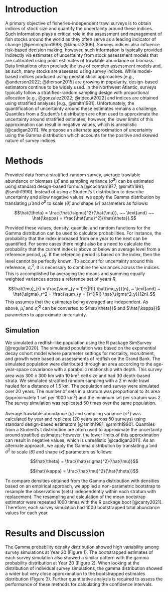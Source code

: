 
# Introduction

A primary objective of fisheries-independent trawl surveys is to obtain indices of stock size and quantify the uncertainty around these indices. Such information plays a critical role in the assessment and management of fish stocks around the world as they often serve as a leading indicator of change [@pennington1998; @kimura2006]. Surveys indices also influence risk-based decision making; however, such information is typically provided indirectly via estimates of uncertainty from stock assessment models that are calibrated using point estimates of trawlable abundance or biomass. Data limitations often preclude the use of complex assessment models and, as such, many stocks are assessed using survey indices. While model-based indices produced using geostatistical approaches [e.g., @anderson2022; @thorson2015] are growing in popularity, design-based estimators continue to be widely used. In the Northwest Atlantic, surveys typically follow a stratified-random sampling design with proportional allocation [e.g., @gonzalez2022; @rideout2022] and indices are obtained using stratified analyses [e.g., @smith1981]. Unfortunately, the quantification of uncertainty around these estimates remains a challenge. Quantiles from a Student’s t distribution are often used to approximate the uncertainty around stratified estimates; however, the lower limits of this approximation can result in negative values, which is unrealistic [@cadigan2011]. We propose an alternate approximation of uncertainty using the Gamma distribution which accounts for the positive and skewed nature of survey indices.

# Methods

Provided data from a stratified-random survey, average trawlable abundance or biomass ($\hat{\mu}$) and sampling variance ($\hat{\sigma}^2$) can be estimated using standard design-based formula [@cochran1977; @smith1981; @smith1990]. Instead of using a Student's t distribution to describe uncertainty and allow negative values, we apply the Gamma distribution by translating $\hat{\mu}$ and $\hat{\sigma}^2$ to scale ($\hat{\theta}$) and shape ($\hat{\kappa}$) parameters as follows:

$$\hat{\theta} = \frac{\hat{\sigma}^2}{\hat{\mu}}, ~~ \text{and} ~~ \hat{\kappa} = \frac{\hat{\mu}^2}{\hat{\theta}}.$$

Provided these values, density, quantile, and random functions for the Gamma distribution can be used to calculate probabilities. For instance, the probability that the index increased from one year to the next can be quantified. For some cases there might also be a need to calculate the probability that the current index is above or below an average level from a reference period, $\hat{\mu}_{r}$. If the reference period is based on the index, then the level cannot be perfectly known. To account for uncertainty around this reference, $\hat{\sigma}^2_{r}$, it is necessary to combine the variances across the indices. This is accomplished by averaging the means and summing equally weighted variances across a reference set of years $R$, 

$$\hat{\mu}_{r} = \frac{\sum_{y = 1}^{|R|} \hat{\mu_y}}{n}, ~ \text{and} ~ \hat{\sigma}_r^2 = \frac{\sum_{y = 1}^{|R|} \hat{\sigma^2_y}}{2n}.$$
This assumes that the estimates being averaged are independent. As above, $\hat{\mu}_{r}$ and $\hat{\sigma}^2_{r}$ can be converted to $\hat{\theta}}$ and $\hat{\kappa}}$ parameters to approximate uncertainty.


## Simulation

We simulated a redfish-like population using the R package SimSurvey [@regular2020]. The simulated population was based on the exponential decay cohort model where parameter settings for mortality, recruitment, and growth were based on assessments of redfish on the Grand Bank. The simulated population were distributed through an area according to the age-year-space covariance with a parabolic relationship with depth. This survey area was 300 x 300 km with 10 km^2^ cell size and had 30 depth-based strata. We simulated stratified random sampling with a 2 m wide trawl hauled for a distance of 1.5 km. The population and survey were simulated over 20 years. The number of sets in a stratum was proportional to its area (approximately 1 set per 1000 km^2^) and the minimum set per stratum was 2. The survey simulation was replicated 50 times over the same population.

Average trawlable abundance ($\hat{\mu}$) and sampling variance ($\hat{\sigma}^2$) was calculated by year and replicate (20 years across 50 surveys) using standard design-based estimators [@smith1981; @smith1990]. Quantiles from a Student’s t distribution are often used to approximate the uncertainty around stratified estimates; however, the lower limits of this approximation can result in negative values, which is unrealistic [@cadigan2011]. As an alternate approach, we apply the Gamma distribution by translating $\hat{\mu}$ and $\hat{\sigma}^2$ to scale ($\hat{\theta}$) and shape ($\hat{\kappa}$) parameters as follows:

$$\hat{\theta} = \frac{\hat{\sigma}^2}{\hat{\mu}}$$

$$\hat{\kappa} = \frac{\hat{\mu}^2}{\hat{\theta}}$$



To compare densities obtained from the Gamma distribution with densities based on an empirical approach, we applied a non-parametric bootstrap to resample the observations (sets) independently within each stratum with replacement. The resampling and calculation of the mean bootstrap estimator were repeated 1000 times with the R package boot [@canty2021]. Therefore, each survey simulation had 1000 bootstrapped total abundance values for each year. 

# Results and Discussion

The Gamma probability density distribution showed high variability among survey simulations at Year 20 (Figure 1). The bootstrapped estimates of each survey simulation also showed a similar pattern with the gamma probability distribution at Year 20 (Figure 2). When looking at the distribution of individual survey simulations, the gamma distribution showed a wider but very close approximation to the bootstrapped estimates distribution (Figure 3). Further quantitative analysis is required to assess the performance of these methods for calculating the confidence intervals. 
